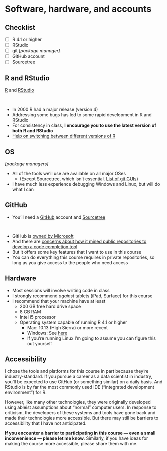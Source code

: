 # Software, hardware, and accounts 

## Checklist

- [ ] R 4.1 or higher
- [ ] RStudio
- [ ] git *[package manager]*
- [ ] GitHub account
- [ ] Sourcetree

## R and RStudio

[R](https://cran.r-project.org/) and [RStudio](https://rstudio.com/products/rstudio/download/)

</br>

- In 2000 R had a major release (version 4)
- Addressing some bugs has led to some rapid development in R and RStudio
- For consistency in class, **I encourage you to use the latest version of both R and RStudio**
- [Help on switching between different versions of R](https://support.rstudio.com/hc/en-us/articles/200486138-Changing-R-versions-for-the-RStudio-Desktop-IDE)


## OS

*[package managers]*

- All of the tools we'll use are available on all major OSes
    - (Except Sourcetree, which isn't essential.  [List of git GUIs](https://git-scm.com/download/gui/linux))
- I have much less experience debugging Windows and Linux, but will do what I can

## GitHub

- You'll need a [GitHub](https://github.com/) account and [Sourcetree](https://www.sourcetreeapp.com/)

</br>

- GitHub is [owned by Microsoft](https://www.cnbc.com/2020/11/29/microsofts-github-has-become-magnet-for-thorny-issues-like-riaa.html)
- And there are [concerns about how it mined public repositories to develop a code completion tool](https://www.theverge.com/2021/7/7/22561180/github-copilot-legal-copyright-fair-use-public-code)
- But it offers some key features that I want to use in this course
- You can do everything this course requires in private repositories, so long as you give access to the people who need access


## Hardware 

- Most sessions will involve writing code in class
- I strongly recommend *against* tablets (iPad, Surface) for this course
- I recommend that your machine have at least
    - 200 GB free hard drive space
    - 8 GB RAM
    - Intel i5 processor
    - Operating system capable of running R 4.1 or higher
        - Mac: 10.13 (High Sierra) or more recent
        - Windows: See [here](https://cran.r-project.org/bin/windows/base/rw-FAQ.html#Does-R-run-under-Windows-Vista_003f)
        - If you're running Linux I'm going to assume you can figure this out yourself
        

## Accessibility ##

I chose the tools and platforms for this course in part because they're industry-standard.  If you pursue a career as a data scientist in industry, you'll be expected to use GitHub (or something similar) on a daily basis.  And RStudio is by far the most commonly used IDE ("integrated development environment") for R. 

However, like many other technologies, they were originally developed using ableist assumptions about "normal" computer users.  In response to criticism, the developers of these systems and tools have gone back and made their technologies more accessible.  But there may still be barriers to accessibility that I have not anticipated.  

**If you encounter a barrier to participating in this course — even a small inconvenience — please let me know.**  Similarly, if you have ideas for making the course more accessible, please share them with me.  

